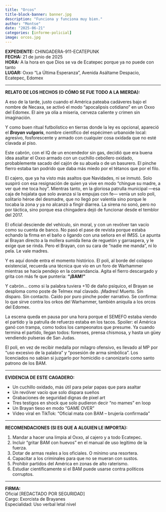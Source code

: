 ```yaml
---
title: "Orcos"
title-block-banner: banner.jpg
description: "Funciona y funciona muy bien."
author: "Montse"
date: "2025-06-21"
categories: [informe-policial]
image: orcos.jpg
---
```


**EXPEDIENTE:** CHINGADERA-911-ECATEPUNK  
**FECHA:** 21 de junio de 2025  
**HORA:** A la hora en que Dios se va de Ecatepec porque ya no puede con tanto  
**LUGAR:** Oxxo “La Última Esperanza”, Avenida Asáltame Despacio, Ecatepec, Edomex  

---

**RELATO DE LOS HECHOS (O CÓMO SE FUE TODO A LA MIERDA):**

A eso de la tarde, justo cuando el América pateaba cadáveres bajo el nombre de Necaxa, se activó el modo "apocalipsis cotidiano" en un Oxxo del Edomex. El aire ya olía a miseria, cerveza caliente y crimen sin imaginación.

Y como buen ritual futbolístico en tierras donde la ley es opcional, apareció el ***Brayan vulgaris***, nombre científico del espécimen urbanoide local: agresivo, fosforescente y armado con cualquier cosa oxidada que no esté clavada al piso.

Este cabrón, con el IQ de un encendedor sin gas, decidió que era buena idea asaltar el Oxxo armado con un cuchillo cebollero oxidado, probablemente sacado del cajón de su abuela o de un basurero. El pinche fierro estaba tan podrido que daba más miedo por el tétanos que por el filo.

El cajero, que ya ha visto más asaltos que Navidades, ni se inmutó. Solo suspiró con esa resignación de quien ya vive en modo “chingue su madre, a ver qué me toca hoy”. Mientras tanto, en la gloriosa patrulla municipal —esa caja de hojalata que solo avanza si la empujas con fe— venía un solo poli, solitario héroe del desmadre, que no llegó por valentía sino porque le tocaba la zona y ya no alcanzó a fingir diarrea. La sirena no sonó, pero no por táctica, sino porque esa chingadera dejó de funcionar desde el temblor del 2017.

El oficial desciende del vehículo, sin moral, y con un revólver tan vacío como su cuenta de banco. No pasó el pase de revista porque estaba echando la firma en el baño o ligando con una señora en el IMSS. Le apunta al Brayan directo a la mollera sumida llena de reguetón y garraspera, y le exige que se rinda. Pero el Brayan, con su cara de “nadie me manda”, ni lo pela. Le vale madres.

Y es aquí donde entra el momento histórico. El poli, al borde del colapso existencial, recuerda una técnica que vio en un foro de Warhammer mientras se hacía pendejo en la comandancia. Agita el fierro descargado y grita con más fe que puntería: **“¡BAM!”**

Y cabrón… como si la palabra tuviera +10 de daño psíquico, el Brayan se desploma como poste de Telmex mal clavado. ¡Madres! Muerto. Sin disparo. Sin contacto. Caído por puro pinche poder narrativo. Se confirma: lo que sirve contra los orkos del Warhammer, también aniquila a los orcos del Edomex.

La escena queda en pausa por una hora porque el SEMEFO estaba viendo el partido y la patrulla de refuerzo estaba en los tacos. Spoiler: el América ganó con trampa, como todos los campeonatos que presume. Ya cuando termina el partido, llegan todos: forenses, prensa chismosa, y hasta un güey vendiendo pulseras de San Judas.

El poli, en vez de recibir medalla por milagro ofensivo, es llevado al MP por "uso excesivo de la palabra" y "posesión de arma simbólica". Los licenciados no sabían si juzgarlo por homicidio o canonizarlo como santo patrono de los BAM.

---

**EVIDENCIA DE ESTE CAGADERO:**

* Un cuchillo oxidado, más útil para pelar papas que para asaltar
* Un revólver vacío que solo dispara sueños
* Grabaciones de seguridad dignas de pixel art
* Tres testigos en shock que solo pudieron decir “no mames” en loop
* Un Brayan tieso en modo “GAME OVER”
* Video viral en TikTok: “Oficial mata con BAM – brujería confirmada”

---

**RECOMENDACIONES (SI ES QUE A ALGUIEN LE IMPORTA):**

1. Mandar a hacer una limpia al Oxxo, al cajero y a todo Ecatepec.
2. Incluir “gritar BAM con huevos” en el manual de uso legítimo de la fuerza.
3. Dotar de armas reales a los oficiales. O mínimo una resortera.
4. Capacitar a los criminales para que no se mueran con sustos.
5. Prohibir partidos del América en zonas de alto raterismo.
6. Estudiar científicamente si el BAM puede usarse contra políticos corruptos.

---

**FIRMA:**  
Oficial \[REDACTADO POR SEGURIDAD]  
Cargo: Exorcista de Brayanes  
Especialidad: Uso verbal letal nivel   